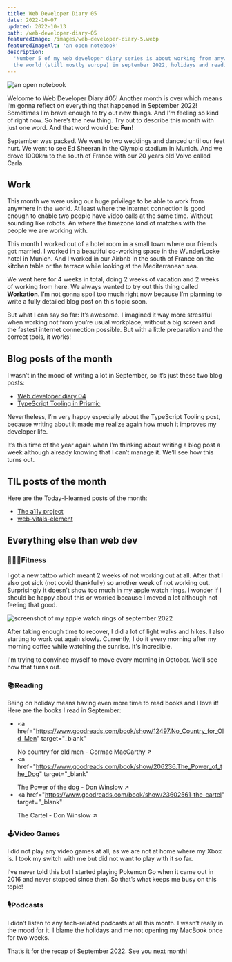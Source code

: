 ```yaml
---
title: Web Developer Diary 05
date: 2022-10-07
updated: 2022-10-13
path: /web-developer-diary-05
featuredImage: /images/web-developer-diary-5.webp
featuredImageAlt: 'an open notebook'
description:
  'Number 5 of my web developer diary series is about working from anywhere in
  the world (still mostly europe) in september 2022, holidays and reading a lot.'
---
```


![an open notebook](/images/web-developer-diary-5.webp)

Welcome to Web Developer Diary #05! Another month is over which means I’m gonna
reflect on everything that happened in September 2022! Sometimes I’m brave
enough to try out new things. And I’m feeling so kind of right now. So here’s
the new thing. Try out to describe this month with just one word. And that word
would be: **Fun**!

September was packed. We went to two weddings and danced until our feet hurt. We
went to see Ed Sheeran in the Olympic stadium in Munich. And we drove 1000km to
the south of France with our 20 years old Volvo called Carla.

## Work

This month we were using our huge privilege to be able to work from anywhere in
the world. At least where the internet connection is good enough to enable two
people have video calls at the same time. Without sounding like robots. An where
the timezone kind of matches with the people we are working with.

This month I worked out of a hotel room in a small town where our friends got
married. I worked in a beautiful co-working space in the WunderLocke hotel in
Munich. And I worked in our Airbnb in the south of France on the kitchen table
or the terrace while looking at the Mediterranean sea.

We went here for 4 weeks in total, doing 2 weeks of vacation and 2 weeks of
working from here. We always wanted to try out this thing called **Workation**.
I’m not gonna spoil too much right now because I’m planning to write a fully
detailed blog post on this topic soon.

But what I can say so far: It’s awesome. I imagined it way more stressful when
working not from you’re usual workplace, without a big screen and the fastest
internet connection possible. But with a little preparation and the correct
tools, it works!

## Blog posts of the month

I wasn’t in the mood of writing a lot in September, so it’s just these two blog
posts:

- [Web developer diary 04](/blog/web-developer-diary-04/)
- [TypeScript Tooling in Prismic](/blog/typescript-tooling-in-prismic/)

Nevertheless, I’m very happy especially about the TypeScript Tooling post,
because writing about it made me realize again how much it improves my developer
life.

It’s this time of the year again when I’m thinking about writing a blog post a
week although already knowing that I can’t manage it. We’ll see how this turns
out.

## TIL posts of the month

Here are the Today-I-learned posts of the month:

- [The a11y project](/today-i-learned/the-a11y-project/)
- [web-vitals-element](/today-i-learned/web-vitals-element/)

## Everything else than web dev

### 🏋🏻‍♀️Fitness

I got a new tattoo which meant 2 weeks of not working out at all. After that I
also got sick (not covid thankfully) so another week of not working out.
Surprisingly it doesn't show too much in my apple watch rings. I wonder if I
should be happy about this or worried because I moved a lot although not feeling
that good.

![screenshot of my apple watch rings of september 2022](/images/apple-watch-rings-september-2022.webp)

After taking enough time to recover, I did a lot of light walks and hikes. I
also starting to work out again slowly. Currently, I do it every morning after
my morning coffee while watching the sunrise. It's incredible.

I'm trying to convince myself to move every morning in October. We’ll see how
that turns out.

### 📚Reading

Being on holiday means having even more time to read books and I love it! Here
are the books I read in September:

- <a
    href="https://www.goodreads.com/book/show/12497.No_Country_for_Old_Men"
    target="_blank"
  >
    No country for old men - Cormac MacCarthy &#8599;
  </a>
- <a
    href="https://www.goodreads.com/book/show/206236.The_Power_of_the_Dog"
    target="_blank"
  >
    The Power of the dog - Don Winslow &#8599;
  </a>
- <a
    href="https://www.goodreads.com/book/show/23602561-the-cartel"
    target="_blank"
  >
    The Cartel - Don Winslow &#8599;
  </a>

### 🕹Video Games

I did not play any video games at all, as we are not at home where my Xbox is. I
took my switch with me but did not want to play with it so far.

I’ve never told this but I started playing Pokemon Go when it came out in 2016
and never stopped since then. So that’s what keeps me busy on this topic!

### 🎙Podcasts

I didn’t listen to any tech-related podcasts at all this month. I wasn’t really
in the mood for it. I blame the holidays and me not opening my MacBook once for
two weeks.

That’s it for the recap of September 2022. See you next month!
